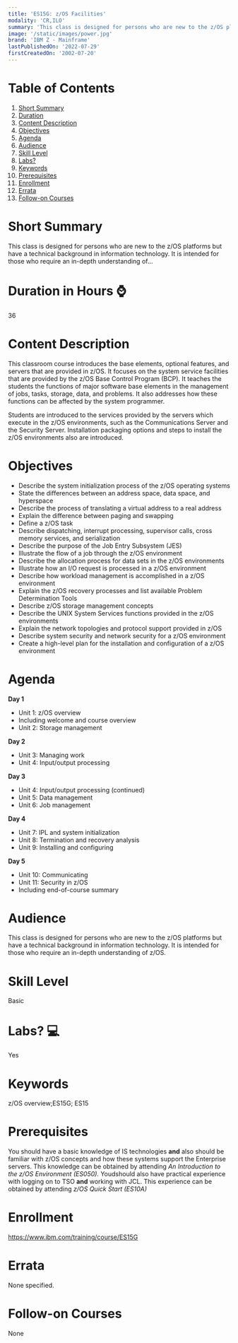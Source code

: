 ```yaml
---
title: 'ES15G: z/OS Facilities'
modality: 'CR,ILO'
summary: 'This class is designed for persons who are new to the z/OS platforms but have a technical background in information technology. It is intended for those who require an in-depth understanding of...'
image: '/static/images/power.jpg'
brand: 'IBM Z - Mainframe'
lastPublishedOn: '2022-07-29'
firstCreatedOn: '2002-07-20'
---
```

# Table of Contents
1.  [Short Summary](#short-summary)
2.  [Duration](#duration-in-hours-)
3.  [Content Description](#content-description)
4.  [Objectives](#objectives)
5.  [Agenda](#agenda)
6.  [Audience](#audience)
7.  [Skill Level](#skill-level)
8.  [Labs?](#labs-)
9.  [Keywords](#keywords)
10. [Prerequisites](#prerequisites)
11. [Enrollment](#enrollment)
12. [Errata](#errata)
13. [Follow-on Courses](#follow-on-courses)

# Short Summary
This class is designed for persons who are new to the z/OS platforms but have a technical background in information technology. It is intended for those who require an in-depth understanding of...

# Duration in Hours ⌚
36

# Content Description
This classroom course introduces the base elements, optional features, and servers that are provided in z/OS. It focuses on the system service facilities that are provided by the z/OS Base Control Program (BCP). It teaches the students the functions of major software base elements in the management of jobs, tasks, storage, data, and problems. It also addresses how these functions can be affected by the system programmer.


Students are introduced to the services provided by the servers which execute in the z/OS environments, such as the Communications Server and the Security Server. Installation packaging options and steps to install the z/OS environments also are introduced.



# Objectives
* Describe the system initialization process of the z/OS operating systems
* State the differences between an address space, data space, and hyperspace
* Describe the process of translating a virtual address to a real address
* Explain the difference between paging and swapping
* Define a z/OS task
* Describe dispatching, interrupt processing, supervisor calls, cross memory services, and serialization
* Describe the purpose of the Job Entry Subsystem (JES)
* Illustrate the flow of a job through the z/OS environment
* Describe the allocation process for data sets in the z/OS environments
* Illustrate how an I/O request is processed in a z/OS environment
* Describe how workload management is accomplished in a z/OS environment
* Explain the z/OS recovery processes and list available Problem Determination Tools
* Describe z/OS storage management concepts
* Describe the UNIX System Services functions provided in the z/OS environments
* Explain the network topologies and protocol support provided in z/OS
* Describe system security and network security for a z/OS environment
* Create a high-level plan for the installation and configuration of a z/OS environment


# Agenda
**Day 1**

* Unit 1: z/OS overview
* Including welcome and course overview
* Unit 2: Storage management

**Day 2**

* Unit 3: Managing work
* Unit 4: Input/output processing

**Day 3**

* Unit 4: Input/output processing (continued)
* Unit 5: Data management
* Unit 6: Job management

**Day 4**

* Unit 7: IPL and system initialization
* Unit 8: Termination and recovery analysis
* Unit 9: Installing and configuring

**Day 5**

* Unit 10: Communicating
* Unit 11: Security in z/OS
* Including end-of-course summary


# Audience
This class is designed for persons who are new to the z/OS platforms but have a technical background in information technology. It is intended for those who require an in-depth understanding of z/OS.



# Skill Level
Basic               

# Labs? 💻
Yes

# Keywords
z/OS overview;ES15G; ES15

# Prerequisites
You should have a basic knowledge of IS technologies **and** also should be familiar with z/OS concepts and how these systems support the Enterprise servers. This knowledge can be obtained by attending *An Introduction to the z/OS Environment (ES050).* Youdshould also have practical experience with logging on to TSO **and** working with JCL. This experience can be obtained by attending *z/OS Quick Start (ES10A)*



# Enrollment
https://www.ibm.com/training/course/ES15G

# Errata
None specified.

# Follow-on Courses
None

